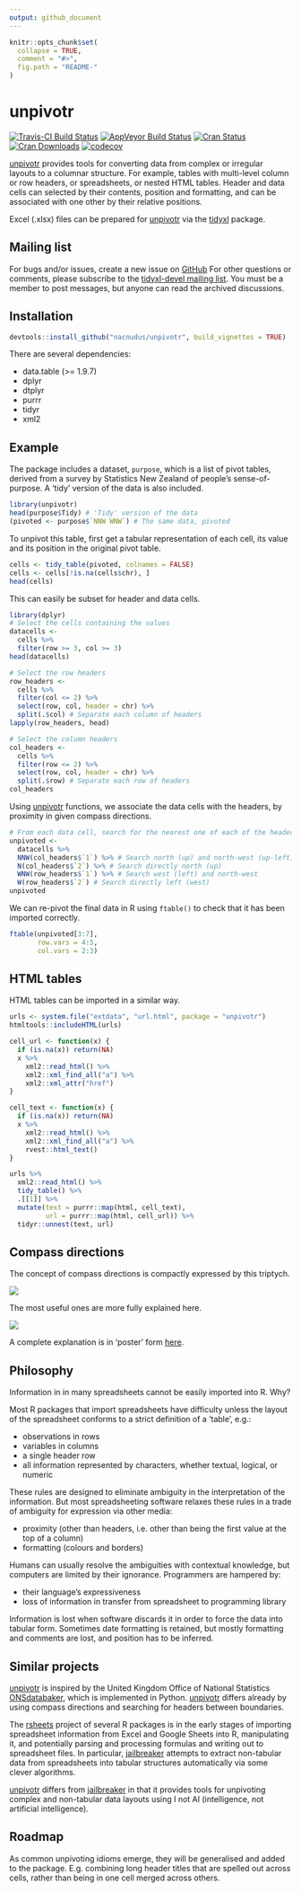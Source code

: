 ```yaml
---
output: github_document
---
```


<!-- README.md is generated from README.Rmd. Please edit that file -->

```r
knitr::opts_chunk$set(
  collapse = TRUE,
  comment = "#>",
  fig.path = "README-"
)
```


# unpivotr

[![Travis-CI Build Status](https://travis-ci.org/nacnudus/unpivotr.svg?branch=master)](https://travis-ci.org/nacnudus/unpivotr)
[![AppVeyor Build Status](https://ci.appveyor.com/api/projects/status/github/nacnudus/unpivotr?branch=master&svg=true)](https://ci.appveyor.com/project/nacnudus/unpivotr)
[![Cran Status](http://www.r-pkg.org/badges/version/unpivotr)](https://cran.r-project.org/web/packages/unpivotr/index.html)
[![Cran Downloads](https://cranlogs.r-pkg.org/badges/unpivotr)](https://www.r-pkg.org/pkg/unpivotr)
[![codecov](https://codecov.io/github/nacnudus/unpivotr/coverage.svg?branch=master)](https://codecov.io/gh/nacnudus/unpivotr)

[unpivotr](https://github.com/nacnudus/unpivotr) provides tools for converting
data from complex or irregular layouts to a columnar structure.  For example,
tables with multi-level column or row headers, or spreadsheets, or nested HTML
tables.  Header and data cells can selected by their contents, position and
formatting, and can be associated with one other by their relative positions.

Excel (.xlsx) files can be prepared for
[unpivotr](https://github.com/nacnudus/unpivotr) via the
[tidyxl](https://github.com/nacnudus/tidyxl) package.

## Mailing list

For bugs and/or issues, create a new issue on
[GitHub](https://github.com/nacnudus/tidyxl/issues) For other questions or
comments, please subscribe to the [tidyxl-devel mailing
list](https://groups.google.com/forum/#!forum/tidyxl-devel). You must be a
member to post messages, but anyone can read the archived discussions.

## Installation

```r
devtools::install_github("nacnudus/unpivotr", build_vignettes = TRUE)
```

There are several dependencies:

* data.table (>= 1.9.7)
* dplyr
* dtplyr
* purrr
* tidyr
* xml2

## Example

The package includes a dataset, `purpose`, which is a list of pivot tables,
derived from a survey by Statistics New Zealand of people's sense-of-purpose.  A
'tidy' version of the data is also included.

```r
library(unpivotr)
head(purpose$Tidy) # 'Tidy' version of the data
(pivoted <- purpose$`NNW WNW`) # The same data, pivoted
```

To unpivot this table, first get a tabular representation of each cell, its
value and its position in the original pivot table.

```r
cells <- tidy_table(pivoted, colnames = FALSE)
cells <- cells[!is.na(cells$chr), ]
head(cells)
```

This can easily be subset for header and data cells.

```r
library(dplyr)
# Select the cells containing the values
datacells <-
  cells %>%
  filter(row >= 3, col >= 3)
head(datacells)

# Select the row headers
row_headers <-
  cells %>%
  filter(col <= 2) %>%
  select(row, col, header = chr) %>%
  split(.$col) # Separate each column of headers
lapply(row_headers, head)

# Select the column headers
col_headers <-
  cells %>%
  filter(row <= 2) %>%
  select(row, col, header = chr) %>%
  split(.$row) # Separate each row of headers
col_headers
```

Using [unpivotr](https://github.com/nacnudus/unpivotr) functions, we associate
the data cells with the headers, by proximity in given compass directions.

```r
# From each data cell, search for the nearest one of each of the headers
unpivoted <-
  datacells %>%
  NNW(col_headers$`1`) %>% # Search north (up) and north-west (up-left)
  N(col_headers$`2`) %>% # Search directly north (up)
  WNW(row_headers$`1`) %>% # Search west (left) and north-west
  W(row_headers$`2`) # Search directly left (west)
unpivoted
```

We can re-pivot the final data in R using `ftable()` to check that it has been
imported correctly.

```r
ftable(unpivoted[3:7],
       row.vars = 4:5,
       col.vars = 2:3)
```

## HTML tables

HTML tables can be imported in a similar way.

```r
urls <- system.file("extdata", "url.html", package = "unpivotr")
htmltools::includeHTML(urls)

cell_url <- function(x) {
  if (is.na(x)) return(NA)
  x %>%
    xml2::read_html() %>%
    xml2::xml_find_all("a") %>%
    xml2::xml_attr("href")
}

cell_text <- function(x) {
  if (is.na(x)) return(NA)
  x %>%
    xml2::read_html() %>%
    xml2::xml_find_all("a") %>%
    rvest::html_text()
}

urls %>%
  xml2::read_html() %>%
  tidy_table() %>%
  .[[1]] %>%
  mutate(text = purrr::map(html, cell_text),
         url = purrr::map(html, cell_url)) %>%
  tidyr::unnest(text, url)
```

## Compass directions

The concept of compass directions is compactly expressed by this triptych.

![](./vignettes/compass-compact.png)

The most useful ones are more fully explained here.

![](./vignettes/compass-common.png)

A complete explanation is in 'poster' form
[here](./vignettes/compass-complete.svg).

## Philosophy

Information in in many spreadsheets cannot be easily imported into R.  Why?

Most R packages that import spreadsheets have difficulty unless the layout of
the spreadsheet conforms to a strict definition of a 'table', e.g.:

* observations in rows
* variables in columns
* a single header row
* all information represented by characters, whether textual, logical, or
  numeric

These rules are designed to eliminate ambiguity in the interpretation of the
information.  But most spreadsheeting software relaxes these rules in a trade of
ambiguity for expression via other media:

* proximity (other than headers, i.e. other than being the first value at the
  top of a column)
* formatting (colours and borders)

Humans can usually resolve the ambiguities with contextual knowledge, but
computers are limited by their ignorance.  Programmers are hampered by:

* their language's expressiveness
* loss of information in transfer from spreadsheet to programming library

Information is lost when software discards it in order to force the data into
tabular form.  Sometimes date formatting is retained, but mostly formatting
and comments are lost, and position has to be inferred.

## Similar projects

[unpivotr](https://github.com/nacnudus/unpivotr) is inspired by the United
Kingdom Office of National Statistics
[ONSdatabaker](https://github.com/ONS-OpenData/ONSdatabaker), which is
implemented in Python.  [unpivotr](https://github.com/nacnudus/unpivotr) differs
already by using compass directions and searching for headers between
boundaries.

The [rsheets](https://github.com/rsheets) project of several R packages is in
the early stages of importing spreadsheet information from Excel and Google
Sheets into R, manipulating it, and potentially parsing and processing formulas
and writing out to spreadsheet files.  In particular,
[jailbreaker](https://github.com/rsheets/jailbreakr) attempts to extract
non-tabular data from spreadsheets into tabular structures automatically via
some clever algorithms.

[unpivotr](https://github.com/nacnudus/unpivotr) differs from
[jailbreaker](https://github.com/rsheets/jailbreakr) in that it provides tools
for unpivoting complex and non-tabular data layouts using I not AI
(intelligence, not artificial intelligence).

## Roadmap

As common unpivoting idioms emerge, they will be generalised and added to the
package. E.g. combining long header titles that are spelled out across cells,
rather than being in one cell merged across others.
